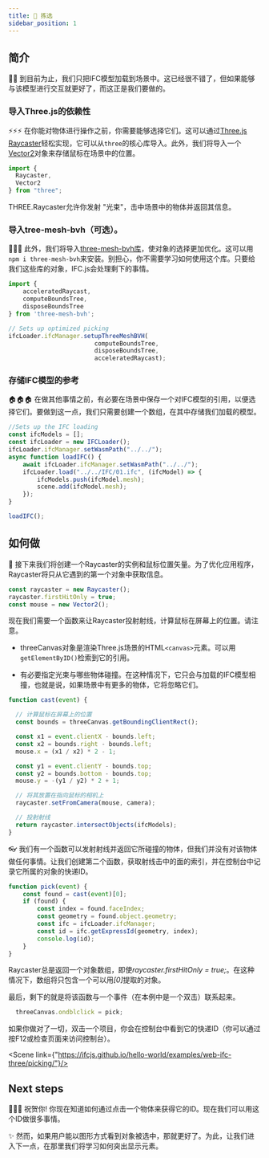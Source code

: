 ```yaml
---
title: 🤏 拣选
sidebar_position: 1
---
```



## 简介

🚶‍♀️
到目前为止，我们只把IFC模型加载到场景中。这已经很不错了，但如果能够与该模型进行交互就更好了，而这正是我们要做的。

### 导入Three.js的依赖性

  ⚡⚡⚡
在你能对物体进行操作之前，你需要能够选择它们。这可以通过[Three.js Raycaster](https://threejs.org/docs/#api/en/core/Raycaster)轻松实现，它可以从`three`的核心库导入。此外，我们将导入一个[Vector2](https://threejs.org/docs/#api/en/math/Vector2)对象来存储鼠标在场景中的位置。

```js
import {
  Raycaster,
  Vector2
} from "three";
```

<IfcAlert>
THREE.Raycaster允许你发射 "光束"，击中场景中的物体并返回其信息。
</IfcAlert>

### 导入tree-mesh-bvh（可选）。

  👩‍🚀🚀
此外，我们将导入[three-mesh-bvh库](https://github.com/gkjohnson/three-mesh-bvh)，使对象的选择更加优化。这可以用`npm i three-mesh-bvh`来安装。别担心，你不需要学习如何使用这个库。只要给我们这些库的对象，IFC.js会处理剩下的事情。

```js
import {
    acceleratedRaycast,
    computeBoundsTree,
    disposeBoundsTree
} from 'three-mesh-bvh';

// Sets up optimized picking
ifcLoader.ifcManager.setupThreeMeshBVH(
                        computeBoundsTree,
                        disposeBoundsTree,
                        acceleratedRaycast);
```

### 存储IFC模型的参考

  🏠🏠🏠
在做其他事情之前，有必要在场景中保存一个对IFC模型的引用，以便选择它们。要做到这一点，我们只需要创建一个数组，在其中存储我们加载的模型。

```js {2,6}
//Sets up the IFC loading
const ifcModels = [];
const ifcLoader = new IFCLoader();
ifcLoader.ifcManager.setWasmPath("../../");
async function loadIFC() {
    await ifcLoader.ifcManager.setWasmPath("../../");
    ifcLoader.load("../../IFC/01.ifc", (ifcModel) => {
        ifcModels.push(ifcModel.mesh);
        scene.add(ifcModel.mesh);
    });
}

loadIFC();
```

## 如何做

  🐁
接下来我们将创建一个Raycaster的实例和鼠标位置矢量。为了优化应用程序，Raycaster将只从它遇到的第一个对象中获取信息。

```js
const raycaster = new Raycaster();
raycaster.firstHitOnly = true;
const mouse = new Vector2();
```

现在我们需要一个函数来让Raycaster投射射线，计算鼠标在屏幕上的位置。请注意。

- threeCanvas对象是渲染Three.js场景的HTML`<canvas>`元素。可以用`getElementByID()`检索到它的引用。

- 有必要指定光束与哪些物体碰撞。在这种情况下，它只会与加载的IFC模型相撞，也就是说，如果场景中有更多的物体，它将忽略它们。

```js
function cast(event) {

  // 计算鼠标在屏幕上的位置
  const bounds = threeCanvas.getBoundingClientRect();

  const x1 = event.clientX - bounds.left;
  const x2 = bounds.right - bounds.left;
  mouse.x = (x1 / x2) * 2 - 1;

  const y1 = event.clientY - bounds.top;
  const y2 = bounds.bottom - bounds.top;
  mouse.y = -(y1 / y2) * 2 + 1;

  // 将其放置在指向鼠标的相机上
  raycaster.setFromCamera(mouse, camera);

  // 投射射线
  return raycaster.intersectObjects(ifcModels);
}
```

  👓
我们有一个函数可以发射射线并返回它所碰撞的物体，但我们并没有对该物体做任何事情。让我们创建第二个函数，获取射线击中的面的索引，并在控制台中记录它所属的对象的快递ID。

```js
function pick(event) {
    const found = cast(event)[0];
    if (found) {
        const index = found.faceIndex;
        const geometry = found.object.geometry;
        const ifc = ifcLoader.ifcManager;
        const id = ifc.getExpressId(geometry, index);
        console.log(id);
    }
}
```

<IfcAlert>
Raycaster总是返回一个对象数组，即使<i>raycaster.firstHitOnly = true;</i>。在这种情况下，数组将只包含一个可以用<i>[0]</i>提取的对象。
</IfcAlert>

最后，剩下的就是将该函数与一个事件（在本例中是一个双击）联系起来。

```js
  threeCanvas.ondblclick = pick;
```

如果你做对了一切，双击一个项目，你会在控制台中看到它的快递ID（你可以通过按F12或检查页面来访问控制台）。

<Scene link={"https://ifcjs.github.io/hello-world/examples/web-ifc-three/picking/"}/>

## Next steps

  🎉🎉🎉
祝贺你! 你现在知道如何通过点击一个物体来获得它的ID。现在我们可以用这个ID做很多事情。

  ✨
然而，如果用户能以图形方式看到对象被选中，那就更好了。为此，让我们进入下一点，在那里我们将学习如何突出显示元素。